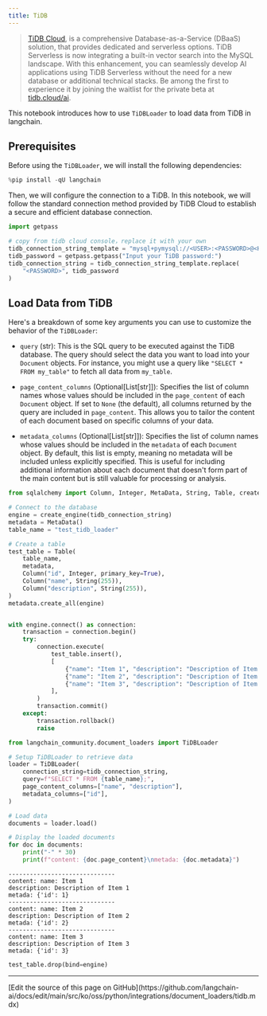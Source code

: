 ```yaml
---
title: TiDB
---
```


> [TiDB Cloud](https://tidbcloud.com/), is a comprehensive Database-as-a-Service (DBaaS) solution, that provides dedicated and serverless options. TiDB Serverless is now integrating a built-in vector search into the MySQL landscape. With this enhancement, you can seamlessly develop AI applications using TiDB Serverless without the need for a new database or additional technical stacks. Be among the first to experience it by joining the waitlist for the private beta at [tidb.cloud/ai](https://tidb.cloud/ai).

This notebook introduces how to use `TiDBLoader` to load data from TiDB in langchain.

## Prerequisites

Before using the `TiDBLoader`, we will install the following dependencies:

```python
%pip install -qU langchain
```

Then, we will configure the connection to a TiDB. In this notebook, we will follow the standard connection method provided by TiDB Cloud to establish a secure and efficient database connection.

```python
import getpass

# copy from tidb cloud console，replace it with your own
tidb_connection_string_template = "mysql+pymysql://<USER>:<PASSWORD>@<HOST>:4000/<DB>?ssl_ca=/etc/ssl/cert.pem&ssl_verify_cert=true&ssl_verify_identity=true"
tidb_password = getpass.getpass("Input your TiDB password:")
tidb_connection_string = tidb_connection_string_template.replace(
    "<PASSWORD>", tidb_password
)
```

## Load Data from TiDB

Here's a breakdown of some key arguments you can use to customize the behavior of the `TiDBLoader`:

- `query` (str): This is the SQL query to be executed against the TiDB database. The query should select the data you want to load into your `Document` objects.
    For instance, you might use a query like `"SELECT * FROM my_table"` to fetch all data from `my_table`.

- `page_content_columns` (Optional[List[str]]): Specifies the list of column names whose values should be included in the `page_content` of each `Document` object.
    If set to `None` (the default), all columns returned by the query are included in `page_content`. This allows you to tailor the content of each document based on specific columns of your data.

- `metadata_columns` (Optional[List[str]]): Specifies the list of column names whose values should be included in the `metadata` of each `Document` object.
    By default, this list is empty, meaning no metadata will be included unless explicitly specified. This is useful for including additional information about each document that doesn't form part of the main content but is still valuable for processing or analysis.

```python
from sqlalchemy import Column, Integer, MetaData, String, Table, create_engine

# Connect to the database
engine = create_engine(tidb_connection_string)
metadata = MetaData()
table_name = "test_tidb_loader"

# Create a table
test_table = Table(
    table_name,
    metadata,
    Column("id", Integer, primary_key=True),
    Column("name", String(255)),
    Column("description", String(255)),
)
metadata.create_all(engine)


with engine.connect() as connection:
    transaction = connection.begin()
    try:
        connection.execute(
            test_table.insert(),
            [
                {"name": "Item 1", "description": "Description of Item 1"},
                {"name": "Item 2", "description": "Description of Item 2"},
                {"name": "Item 3", "description": "Description of Item 3"},
            ],
        )
        transaction.commit()
    except:
        transaction.rollback()
        raise
```

```python
from langchain_community.document_loaders import TiDBLoader

# Setup TiDBLoader to retrieve data
loader = TiDBLoader(
    connection_string=tidb_connection_string,
    query=f"SELECT * FROM {table_name};",
    page_content_columns=["name", "description"],
    metadata_columns=["id"],
)

# Load data
documents = loader.load()

# Display the loaded documents
for doc in documents:
    print("-" * 30)
    print(f"content: {doc.page_content}\nmetada: {doc.metadata}")
```

```output
------------------------------
content: name: Item 1
description: Description of Item 1
metada: {'id': 1}
------------------------------
content: name: Item 2
description: Description of Item 2
metada: {'id': 2}
------------------------------
content: name: Item 3
description: Description of Item 3
metada: {'id': 3}
```

```python
test_table.drop(bind=engine)
```

---

<Callout icon="pen-to-square" iconType="regular">
  [Edit the source of this page on GitHub](https://github.com/langchain-ai/docs/edit/main/src/ko/oss/python/integrations/document_loaders/tidb.mdx)
</Callout>
